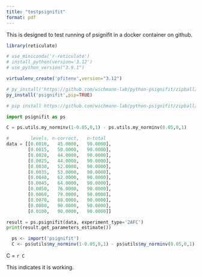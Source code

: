 ```yaml
---
title: "testpsignifit"
format: pdf
---
```


This is designed to test running of psignifit in a docker container on github.

```r

library(reticulate)

# use_miniconda('r-reticulate')
# install_python(version='3.12')
# use_python_version("3.9.1")

virtualenv_create('pfitenv',version="3.12")

# py_install('https://github.com/wichmann-lab/python-psignifit/zipball/master')
py_install('psignifit',pip=TRUE)

```


```python

# pip install https://github.com/wichmann-lab/python-psignifit/zipball/master

import psignifit as ps

C = ps.utils.my_norminv(1-0.05,0,1) - ps.utils.my_norminv(0.05,0,1)

#        levels, n-correct,   n-total
data = [[0.0010,   45.0000,   90.0000],
        [0.0015,   50.0000,   90.0000],
        [0.0020,   44.0000,   90.0000],
        [0.0025,   44.0000,   90.0000],
        [0.0030,   52.0000,   90.0000],
        [0.0035,   53.0000,   90.0000],
        [0.0040,   62.0000,   90.0000],
        [0.0045,   64.0000,   90.0000],
        [0.0050,   76.0000,   90.0000],
        [0.0060,   79.0000,   90.0000],
        [0.0070,   88.0000,   90.0000],
        [0.0080,   90.0000,   90.0000],
        [0.0100,   90.0000,   90.0000]]

result = ps.psignifit(data, experiment_type='2AFC')
print(result.get_parameters_estimate())

```

```r

  ps <- import('psignifit')
  C <- ps$utils$my_norminv(1-0.05,0,1) - ps$utils$my_norminv(0.05,0,1)

```

C = `r C`

This indicates it is working.
